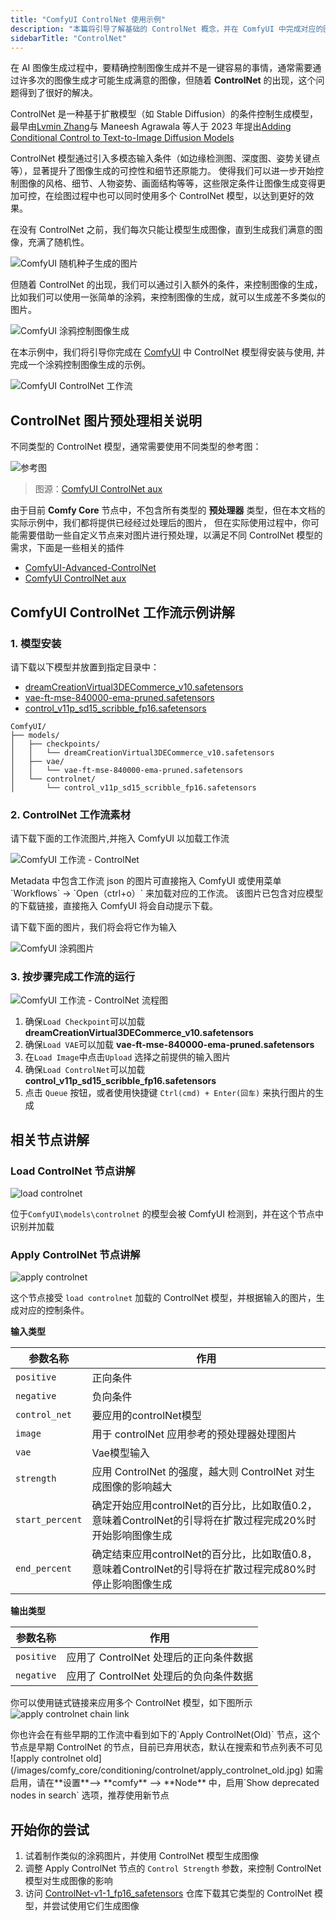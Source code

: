 ```yaml
---
title: "ComfyUI ControlNet 使用示例"
description: "本篇将引导了解基础的 ControlNet 概念，并在 ComfyUI 中完成对应的图像生成"
sidebarTitle: "ControlNet"
---
```


在 AI 图像生成过程中，要精确控制图像生成并不是一键容易的事情，通常需要通过许多次的图像生成才可能生成满意的图像，但随着 **ControlNet** 的出现，这个问题得到了很好的解决。

ControlNet 是一种基于扩散模型（如 Stable Diffusion）的条件控制生成模型，最早由[Lvmin Zhang](https://lllyasviel.github.io/)与 Maneesh Agrawala 等人于 2023 年提出[Adding Conditional Control to Text-to-Image Diffusion Models](https://arxiv.org/abs/2302.05543)

ControlNet 模型通过引入多模态输入条件（如边缘检测图、深度图、姿势关键点等），显著提升了图像生成的可控性和细节还原能力。
使得我们可以进一步开始控制图像的风格、细节、人物姿势、画面结构等等，这些限定条件让图像生成变得更加可控，在绘图过程中也可以同时使用多个 ControlNet 模型，以达到更好的效果。

在没有 ControlNet 之前，我们每次只能让模型生成图像，直到生成我们满意的图像，充满了随机性。

![ComfyUI 随机种子生成的图片](/images/tutorial/controlnet/generated_with_random_seed.jpg)

但随着 ControlNet 的出现，我们可以通过引入额外的条件，来控制图像的生成，比如我们可以使用一张简单的涂鸦，来控制图像的生成，就可以生成差不多类似的图片。

![ComfyUI 涂鸦控制图像生成](/images/tutorial/controlnet/scribble_example.jpg)

在本示例中，我们将引导你完成在 [ComfyUI](https://github.com/comfyanonymous/ComfyUI) 中 ControlNet 模型得安装与使用, 并完成一个涂鸦控制图像生成的示例。

![ComfyUI ControlNet 工作流](/images/tutorial/controlnet/scribble_controlnet.png)

## ControlNet 图片预处理相关说明

不同类型的 ControlNet 模型，通常需要使用不同类型的参考图：

![参考图](https://github.com/Fannovel16/comfyui_controlnet_aux/blob/main/examples/CNAuxBanner.jpg?raw=true)

> 图源：[ComfyUI ControlNet aux](https://github.com/Fannovel16/comfyui_controlnet_aux)

由于目前 **Comfy Core** 节点中，不包含所有类型的 **预处理器** 类型，但在本文档的实际示例中，我们都将提供已经经过处理后的图片，
但在实际使用过程中，你可能需要借助一些自定义节点来对图片进行预处理，以满足不同 ControlNet 模型的需求，下面是一些相关的插件

- [ComfyUI-Advanced-ControlNet](https://github.com/Kosinkadink/ComfyUI-Advanced-ControlNet)
- [ComfyUI ControlNet aux](https://github.com/Fannovel16/comfyui_controlnet_aux)

## ComfyUI ControlNet 工作流示例讲解

### 1. 模型安装

请下载以下模型并放置到指定目录中：
- [dreamCreationVirtual3DECommerce_v10.safetensors](https://civitai.com/api/download/models/731340?type=Model&format=SafeTensor&size=full&fp=fp16)
- [vae-ft-mse-840000-ema-pruned.safetensors](https://huggingface.co/stabilityai/sd-vae-ft-mse-original/resolve/main/vae-ft-mse-840000-ema-pruned.safetensors?download=true)
- [control_v11p_sd15_scribble_fp16.safetensors](https://huggingface.co/comfyanonymous/ControlNet-v1-1_fp16_safetensors/resolve/main/control_v11p_sd15_scribble_fp16.safetensors?download=true)

```
ComfyUI/
├── models/
│   ├── checkpoints/
│   │   └── dreamCreationVirtual3DECommerce_v10.safetensors
│   ├── vae/
│   │   └── vae-ft-mse-840000-ema-pruned.safetensors
│   └── controlnet/
│       └── control_v11p_sd15_scribble_fp16.safetensors
```

### 2. ControlNet 工作流素材

请下载下面的工作流图片,并拖入 ComfyUI 以加载工作流

![ComfyUI 工作流 - ControlNet](/images/tutorial/controlnet/scribble_controlnet.png)

<Tip>
Metadata 中包含工作流 json 的图片可直接拖入 ComfyUI 或使用菜单 `Workflows` -> `Open（ctrl+o）` 来加载对应的工作流。
该图片已包含对应模型的下载链接，直接拖入 ComfyUI 将会自动提示下载。
</Tip>

请下载下面的图片，我们将会将它作为输入

![ComfyUI 涂鸦图片](/images/tutorial/controlnet/scribble_input.png)

### 3. 按步骤完成工作流的运行

![ComfyUI 工作流 - ControlNet 流程图](/images/tutorial/controlnet/flow_diagram_scribble.png)

1. 确保`Load Checkpoint`可以加载 **dreamCreationVirtual3DECommerce_v10.safetensors**
2. 确保`Load VAE`可以加载 **vae-ft-mse-840000-ema-pruned.safetensors**
3. 在`Load Image`中点击`Upload` 选择之前提供的输入图片
4. 确保`Load ControlNet`可以加载 **control_v11p_sd15_scribble_fp16.safetensors**
5. 点击 `Queue` 按钮，或者使用快捷键 `Ctrl(cmd) + Enter(回车)` 来执行图片的生成

## 相关节点讲解
### Load ControlNet 节点讲解

![load controlnet](/images/comfy_core/loaders/load_controlnet_model.jpg)

位于`ComfyUI\models\controlnet` 的模型会被 ComfyUI 检测到，并在这个节点中识别并加载

### Apply ControlNet 节点讲解

![apply controlnet ](/images/comfy_core/conditioning/controlnet/apply_controlnet.jpg)

这个节点接受 `load controlnet` 加载的 ControlNet 模型，并根据输入的图片，生成对应的控制条件。

**输入类型**

| 参数名称         | 作用                                                                                        |
| --------------- | ------------------------------------------------------------------------------------------ |
| `positive`      | 正向条件                                                                                    |
| `negative`      | 负向条件                                                                                    |
| `control_net`   | 要应用的controlNet模型                                                                       |
| `image`         | 用于 controlNet 应用参考的预处理器处理图片                                                       |
| `vae`           | Vae模型输入                                                                                  |
| `strength`      | 应用 ControlNet 的强度，越大则 ControlNet 对生成图像的影响越大                                    |
| `start_percent` | 确定开始应用controlNet的百分比，比如取值0.2，意味着ControlNet的引导将在扩散过程完成20%时开始影响图像生成 |
| `end_percent`   | 确定结束应用controlNet的百分比，比如取值0.8，意味着ControlNet的引导将在扩散过程完成80%时停止影响图像生成 |

**输出类型**

| 参数名称    | 作用                                |
| -----------| ---------------------------------- |
| `positive` | 应用了 ControlNet 处理后的正向条件数据 |
| `negative` | 应用了 ControlNet 处理后的负向条件数据 |

你可以使用链式链接来应用多个 ControlNet 模型，如下图所示
![apply controlnet chain link](/images/tutorial/controlnet/apply_controlnet_chain_link.jpg)

<Note>
你也许会在有些早期的工作流中看到如下的`Apply ControlNet(Old)` 节点，这个节点是早期 ControlNet 的节点，目前已弃用状态，默认在搜索和节点列表不可见
![apply controlnet old](/images/comfy_core/conditioning/controlnet/apply_controlnet_old.jpg)
如需启用，请在**设置**--> **comfy** --> **Node** 中，启用`Show deprecated nodes in search` 选项，推荐使用新节点
</Note>

## 开始你的尝试

1. 试着制作类似的涂鸦图片，并使用 ControlNet 模型生成图像
2. 调整 Apply ControlNet 节点的 `Control Strength` 参数，来控制 ControlNet 模型对生成图像的影响
3. 访问 [ControlNet-v1-1_fp16_safetensors](https://huggingface.co/comfyanonymous/ControlNet-v1-1_fp16_safetensors/tree/main)  仓库下载其它类型的 ControlNet 模型，并尝试使用它们生成图像
